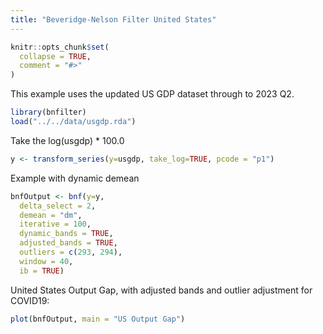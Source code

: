 ```yaml
---
title: "Beveridge-Nelson Filter United States"
---
```


```r
knitr::opts_chunk$set(
  collapse = TRUE,
  comment = "#>"
)
```


This example uses the updated US GDP dataset through to 2023 Q2. 

```r
library(bnfilter)
load("../../data/usgdp.rda")
```

Take the log(usgdp) * 100.0

```r
y <- transform_series(y=usgdp, take_log=TRUE, pcode = "p1") 
```

Example with dynamic demean 

```r
bnfOutput <- bnf(y=y,
  delta_select = 2,
  demean = "dm",
  iterative = 100,
  dynamic_bands = TRUE,
  adjusted_bands = TRUE,
  outliers = c(293, 294),
  window = 40,
  ib = TRUE)
```

United States Output Gap, with adjusted bands and outlier adjustment for COVID19: 

```r
plot(bnfOutput, main = "US Output Gap")
```

